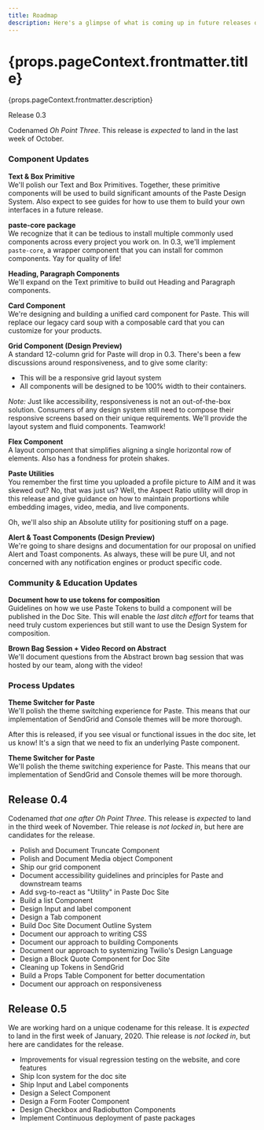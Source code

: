 ```yaml
---
title: Roadmap
description: Here's a glimpse of what is coming up in future releases of Paste. Unless explicitly mentioned, all roadmap dates are tentative and subject to change.
---
```



<content>

<h1>{props.pageContext.frontmatter.title}</h1>

<p>{props.pageContext.frontmatter.description}</p>

<Box marginTop={60}>

<AnchoredHeading tag="Current Release">Release 0.3</AnchoredHeading>

Codenamed *Oh Point Three*. This release is _expected_ to land in the last week of October.

### Component Updates

**Text &amp; Box Primitive**<br/>
We'll polish our Text and Box Primitives. Together, these primitive components will be used to build significant amounts of the Paste Design System. Also expect to see guides for how to use them to build your own interfaces in a future release.

**paste-core package**<br/>
We recognize that it can be tedious to install multiple commonly used components across every project you work on. In 0.3, we'll implement `paste-core`, a wrapper component that you can install for common components. Yay for quality of life!

**Heading, Paragraph Components**<br/>
We'll expand on the Text primitive to build out Heading and Paragraph components.

**Card Component**<br/>
We're designing and building a unified card component for Paste. This will replace our legacy card soup with a composable card that you can customize for your products.

**Grid Component (Design Preview)**<br/>
A standard 12-column grid for Paste will drop in 0.3. There's been a few discussions around responsiveness, and to give some clarity:

- This will be a responsive grid layout system
- All components will be designed to be 100% width to their containers.

_Note:_ Just like accessibility, responsiveness is not an out-of-the-box solution. Consumers of any design system still need to compose their responsive screens based on their unique requirements. We'll provide the layout system and fluid components. Teamwork!

**Flex Component**<br/>
A layout component that simplifies aligning a single horizontal row of elements. Also has a fondness for protein shakes.

**Paste Utilities**<br/>
You remember the first time you uploaded a profile picture to AIM and it was skewed out? No, that was just us? Well, the Aspect Ratio utility will drop in this release and give guidance on how to maintain proportions while embedding images, video, media, and live components.

Oh, we'll also ship an Absolute utility for positioning stuff on a page.

**Alert &amp; Toast Components (Design Preview)**<br/>
We're going to share designs and documentation for our proposal on unified Alert and Toast components. As always, these will be pure UI, and not concerned with any notification engines or product specific code.

### Community &amp; Education Updates

**Document how to use tokens for composition**<br/>
Guidelines on how we use Paste Tokens to build a component will be published in the Doc Site. This will enable the _last ditch effort_ for teams that need truly custom experiences but still want to use the Design System for composition.

**Brown Bag Session + Video Record on Abstract**<br/>
We'll document questions from the Abstract brown bag session that was hosted by our team, along with the video!

### Process Updates

**Theme Switcher for Paste**<br/>
We'll polish the theme switching experience for Paste. This means that our implementation of SendGrid and Console themes will be more thorough. 

After this is released, if you see visual or functional issues in the doc site, let us know! It's a sign that we need to fix an underlying Paste component.

**Theme Switcher for Paste**<br/>
We'll polish the theme switching experience for Paste. This means that our implementation of SendGrid and Console themes will be more thorough. 

</Box>
<Box marginTop={60}>

## Release 0.4

Codenamed *that one after Oh Point Three*. This release is _expected_ to land in the third week of November. Thie release is *not locked in*, but here are candidates for the release.

- Polish and Document Truncate Component
- Polish and Document Media object Component
- Ship our grid component
- Document accessibility guidelines and principles for Paste and downstream teams
- Add svg-to-react as "Utility" in Paste Doc Site
- Build a list Component
- Design Input and label component 
- Design a Tab component
- Build Doc Site Document Outline System
- Document our approach to writing CSS 
- Document our approach to building Components
- Document our approach to systemizing Twilio's Design Language
- Design a Block Quote Component for Doc Site
- Cleaning up Tokens in SendGrid
- Build a Props Table Component for better documentation
- Document our approach on responsiveness

## Release 0.5

We are working hard on a unique codename for this release. It is _expected_ to land in the first week of January, 2020. Thie release is *not locked in*, but here are candidates for the release.

- Improvements for visual regression testing on the website, and core features
- Ship Icon system for the doc site
- Ship Input and Label components
- Design a Select Component
- Design a Form Footer Component
- Design Checkbox and Radiobutton Components
- Implement Continuous deployment of paste packages

</Box>

</content>
